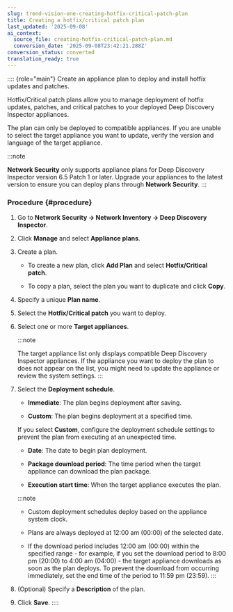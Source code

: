 ```yaml
---
slug: trend-vision-one-creating-hotfix-critical-patch-plan
title: Creating a hotfix/critical patch plan
last_updated: '2025-09-08'
ai_context:
  source_file: creating-hotfix-critical-patch-plan.md
  conversion_date: '2025-09-08T23:42:21.288Z'
conversion_status: converted
translation_ready: true
---
```


:::: {role="main"}
Create an appliance plan to deploy and install hotfix updates and patches.

Hotfix/Critical patch plans allow you to manage deployment of hotfix updates, patches, and critical patches to your deployed Deep Discovery Inspector appliances.

The plan can only be deployed to compatible appliances. If you are unable to select the target appliance you want to update, verify the version and language of the target appliance.

:::note

**Network Security** only supports appliance plans for Deep Discovery Inspector version 6.5 Patch 1 or later. Upgrade your appliances to the latest version to ensure you can deploy plans through **Network Security**.
:::

### Procedure {#procedure}

1.  Go to **Network Security → Network Inventory → Deep Discovery Inspector**.

2.  Click **Manage** and select **Appliance plans**.

3.  Create a plan.

    - To create a new plan, click **Add Plan** and select **Hotfix/Critical patch**.

    - To copy a plan, select the plan you want to duplicate and click **Copy**.

4.  Specify a unique **Plan name**.

5.  Select the **Hotfix/Critical patch** you want to deploy.

6.  Select one or more **Target appliances**.

    :::note

    The target appliance list only displays compatible Deep Discovery Inspector appliances. If the appliance you want to deploy the plan to does not appear on the list, you might need to update the appliance or review the system settings.
    :::

7.  Select the **Deployment schedule**.

    - **Immediate**: The plan begins deployment after saving.

    - **Custom**: The plan begins deployment at a specified time.

    If you select **Custom**, configure the deployment schedule settings to prevent the plan from executing at an unexpected time.

    - **Date**: The date to begin plan deployment.

    - **Package download period**: The time period when the target appliance can download the plan package.

    - **Execution start time**: When the target appliance executes the plan.

    :::note

    - Custom deployment schedules deploy based on the appliance system clock.

    - Plans are always deployed at 12:00 am (00:00) of the selected date.

    - If the download period includes 12:00 am (00:00) within the specified range - for example, if you set the download period to 8:00 pm (20:00) to 4:00 am (04:00) - the target appliance downloads as soon as the plan deploys. To prevent the download from occurring immediately, set the end time of the period to 11:59 pm (23:59).
    :::

8.  (Optional) Specify a **Description** of the plan.

9.  Click **Save**.
::::
